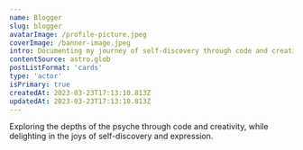 ```yaml
---
name: Blogger
slug: blogger
avatarImage: /profile-picture.jpeg
coverImage: /banner-image.jpeg
intro: Documenting my journey of self-discovery through code and creativity.
contentSource: astro.glob
postListFormat: 'cards'
type: 'actor'
isPrimary: true
createdAt: 2023-03-23T17:13:10.813Z
updatedAt: 2023-03-23T17:13:10.813Z
---
```


Exploring the depths of the psyche through code and creativity, while delighting in the joys of self-discovery and expression.

